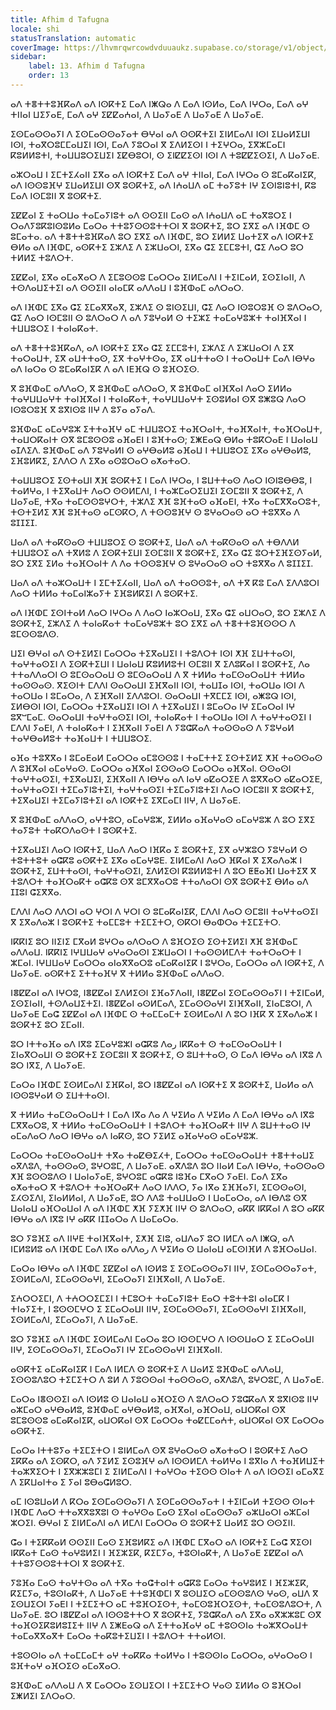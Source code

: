 ```yaml
---
title: Afhim d Tafugna
locale: shi
statusTranslation: automatic
coverImage: https://lhvmrqwrcowdvduuaukz.supabase.co/storage/v1/object/public/strapi-uploads/small_cover-educacion-fundamental.webp-2d51a7828a2b1309555be27f7e2a61a0.webp
sidebar:
    label: 13. Afhim d Tafugna
    order: 13
---
```

ⴰⴷ ⵜⴻⵜⵜⵓⴼⴽⴰⴷ ⴰⴷ ⵏⵙⴽⵜⵉ ⵎⴰⴷ ⵏⵥⵕⴰ ⴷ ⵎⴰⴷ ⵏⵙⵍⴰ, ⵎⴰⴷ ⵏⵖⵔⴰ, ⵎⴰⴷ ⴰⵖ ⵜⵏⵏⴰⵏ ⵡⵉⵢⴰⴹ, ⵎⴰⴷ ⴰⵖ ⵉⵇⵇⴰⵄⴰⵏ, ⴷ ⵡⴰⵢⴰⴹ ⴷ ⵡⴰⵢⴰⴹ ⴷ ⵡⴰⵢⴰⴹ.

ⵉⵙⵎⴰⵙⵙⴰⵢⵏ ⴷ ⵉⵙⵎⴰⵙⵙⴰⵢⴰⵜ ⴱⵖⴰⵏ ⴰⴷ ⵙⵙⴽⵜⵉⵏ ⵉⵏⵍⵎⴰⴷⵏ ⵏⵙⵏ ⵉⵡⴰⵍⵉⵡⵏ ⵏⵙⵏ, ⵜⴰⴳⵔⵓⵎⵎⴰⵡⵉⵏ ⵏⵙⵏ, ⵎⴰⴷ ⵢⵓⵔⴰⵏ ⴳ ⵉⴷⵍⵉⵙⵏ ⵏ ⵜⵉⵖⵔⴰ, ⵉⴳⵣⵎⴰⵎⵏ ⴽⵓⵍⵍⵓⵜⵏ, ⵜⴰⵡⵡⵓⵔⵉⵡⵉⵏ ⵉⵇⴱⵓⵔⵏ, ⵙ ⵉⵏⵇⵇⵉⵙⵏ ⵏⵙⵏ ⴷ ⵜⵓⵇⵇⵉⵙⵉⵏ, ⴷ ⵡⴰⵢⴰⴹ.

ⴰⵣⵔⴰⵡ ⵏ ⵉⵎⵜⵉⵃⴰⵏⵏ ⵉⴳⴰ ⴰⴷ ⵏⵙⴽⵜⵉ ⵎⴰⴷ ⴰⵖ ⵜⵏⵏⴰⵏ, ⵎⴰⴷ ⵏⵖⵔⴰ ⵙ ⵓⵎⴰⴽⴰⵏⵉⴽ, ⴰⴷ ⵏⵙⵙⵓⴼⵖ ⵉⵡⴰⵍⵉⵡⵏ ⵙⴳ ⵓⵙⴽⵜⵉ, ⴰⴷ ⵏⵄⴰⵡⴷ ⴰⵎ ⵜⴰⵢⵓⵜ ⵏⵖ ⵉⵙⵏⵓⵏⵓⵜⵏ, ⴽⵓ ⵎⴰⴷ ⵏⵙⵎⵓⵏⵏ ⴳ ⵓⵙⴽⵜⵉ.

ⵉⵇⵇⴰⵏ ⵉ ⵜⴰⵔⵡⴰ ⵜⴰⵎⴰⵢⵏⵓⵜ ⴰⴷ ⵙⵙⵉⵏⵏ ⵎⴰⵙ ⴰⴷ ⵏⵄⴰⵡⴷ ⴰⵎ ⵜⴰⴳⵓⵔⵉ ⵏ ⵔⴰⴷⵢⵓⴽⵓⵏⵙⵓⵍⴰ ⵎⴰⵔⴰ ⵜⵜⵓⵢⵙⵙⵓⵜⵜⵔⵏ ⴳ ⵓⵙⴽⵜⵉ, ⵓⵔ ⵉⴳⵉ ⴰⴷ ⵏⴼⵀⵎ ⵙ ⵓⵎⴰⵜⴰ. ⴰⴷ ⵜⴻⵜⵜⵓⴼⴽⴰⴷ ⵓⵔ ⵉⴳⵉ ⴰⴷ ⵏⴼⵀⵎ, ⵓⵔ ⵉⵍⵍⵉ ⵡⴰⵜⵉⴳ ⴰⴷ ⵏⵙⴽⵜⵉ ⴱⵍⴰ ⴰⴷ ⵏⴼⵀⵎ, ⴰⵙⴽⵜⵉ ⵉⵣⴷⵉ ⴷ ⵉⵣⵡⴰⵔⵏ, ⵉⴳⴰ ⵛⵉ ⵉⵎⵎⵓⵜⵏ, ⵛⵉ ⴷⴰⵔ ⵓⵔ ⵜⵍⵍⵉ ⵜⵓⴷⵔⵜ.

ⵉⵇⵇⴰⵏ, ⵉⴳⴰ ⴰⵎⴰⴳⴰⵔ ⴷ ⵉⵎⵓⵙⵙⵓ ⵎⴰⵔⵔⴰ ⵉⵏⵍⵎⴰⴷⵏ ⵏ ⵜⵉⵏⵎⴰⵍ, ⵉⵙⵉⵏⴰⵏⵏ, ⴷ ⵜⵙⴷⴰⵡⵉⵜⵉⵏ ⴰⴷ ⵙⵙⵉⵏⵏ ⴰⵏⴰⵎⴽ ⴰⴷⴷⴰⵡ ⵏ ⵓⴼⵀⴰⵎ ⴰⴷⵔⴰⵔ.

ⴰⴷ ⵏⴼⵀⵎ ⵉⴳⴰ ⵛⵉ ⵉⵎⴰⴳⴳⴰⴳ, ⵉⵣⴷⵉ ⵙ ⵓⵏⵙⵉⵡⵏ, ⵛⵉ ⴷⴰⵔ ⵏⵙⵓⵔⵓⴼ ⵙ ⵓⴷⵔⴰⵔ, ⵛⵉ ⴷⴰⵔ ⵏⵙⵎⵓⵏⵏ ⵙ ⵓⴷⵔⴰⵔ ⴷ ⴰⴷ ⵢⵓⵖⴰⵍ ⵙ ⵜⵉⵣⵉ ⵜⴰⵎⴰⵖⵓⵣⵜ ⵜⴰⵏⴼⴳⴰⵏ ⵏ ⵜⵡⵡⵓⵔⵉ ⵏ ⵜⴰⵏⴰⴽⴰⵜ.

ⴰⴷ ⵜⴻⵜⵜⵓⴼⴽⴰⴷ, ⴰⴷ ⵏⵙⴽⵜⵉ ⵉⴳⴰ ⵛⵉ ⵉⵎⵎⵓⵜⵏ, ⵉⵣⴷⵉ ⴷ ⵉⵣⵡⴰⵔⵏ ⴷ ⵉⴳ ⵜⴰⵔⴰⵡⵜ, ⵉⴳ ⴰⵡⵜⵜⴰⵙ, ⵉⴳ ⵜⴰⵖⵜⵙⴰ, ⵉⴳ ⴰⵡⵜⵜⴰⵙ ⵏ ⵜⴰⵔⴰⵡⵜ ⵎⴰⴷ ⵏⴱⵖⴰ ⴰⴷ ⵏⴰⵔⴰ ⵙ ⵓⵎⴰⴽⴰⵏⵉⴽ ⴷ ⴰⴷ ⵏⴹⴼⵕ ⵙ ⵓⴼⵔⵉⵙ.

ⴳ ⵓⴼⵀⴰⵎ ⴰⴷⴷⴰⵔ, ⴳ ⵓⴼⵀⴰⵎ ⴰⴷⵔⴰⵔ, ⴳ ⵓⴼⵀⴰⵎ ⴰⵏⴼⴳⴰⵏ ⴷⴰⵔ ⵉⵍⵍⴰ ⵜⴰⵖⵡⵡⴰⵖⵜ ⵜⴰⵏⴼⴳⴰⵏ ⵏ ⵜⴰⵏⴰⴽⴰⵜ, ⵜⴰⵖⵡⵡⴰⵖⵜ ⵉⵙⵓⵍⴰⵏ ⵙⴳ ⵓⵥⵓⵕ ⴷⴰⵔ ⵏⵙⵓⵔⵓⴼ ⴳ ⵓⴳⵏⵙⵓ ⵏⵏⵖ ⴷ ⵓⵢⴰ ⴰⵢⴰⴷ.

ⵓⴼⵀⴰⵎ ⴰⵎⴰⵖⵓⵣ ⵉⵜⵜⴰⴼⵖ ⴰⵎ ⵜⵡⵡⵓⵔⵉ ⵜⴰⴼⵔⴰⵏⵜ, ⵜⴰⴼⴳⴰⵏⵜ, ⵜⴰⴼⵔⴰⵡⵜ, ⵜⴰⵡⵔⴽⴰⵏⵜ ⵙⴳ ⵓⵎⵓⵙⵙⵓ ⴰⴼⴰⴹⵏ ⵏ ⵓⴼⵜⴰⵙ; ⵉⵥⴹⴰⵕ ⴱⵍⴰ ⵜⵓⴽⵔⴰⴹ ⵏ ⵡⴰⵏⴰⵡ ⴰⵊⴷⵉⴷ. ⵓⴼⵀⴰⵎ ⴰⴷ ⵢⵓⵖⴰⵍⵏ ⵙ ⴰⵖⴱⴰⵍⵓ ⴰⴼⴰⵡ ⵏ ⵜⵡⵡⵓⵔⵉ ⵉⴳⴰ ⴰⵖⴱⴰⵍⵓ, ⵉⴼⵓⵍⴽⵉ, ⵉⴷⴷⵔ ⴷ ⵉⴳⴰ ⴰⵙⵓⵔⴰⵔ ⴰⵅⴰⵜⴰⵔ.

ⵜⴰⵡⵡⵓⵔⵉ ⵉⵙⵜⴰⵡⵏ ⵅⴼ ⵓⵙⴽⵜⵉ ⵏ ⵎⴰⴷ ⵏⵖⵔⴰ, ⵏ ⵓⵡⵜⵜⴰⵙ ⴷⴰⵔ ⵏⵙⵏⵓⴱⴱⵓ, ⵏ ⵜⴰⵍⵖⴰ, ⵏ ⵜⵉⴳⴰⵡⵜ ⴷⴰⵔ ⵙⵙⵍⵎⴷⵏ, ⵏ ⵜⴰⵣⵎⴰⵔⵉⵡⵉⵏ ⵉⵙⵎⵓⵏⵏ ⴳ ⵓⵙⴽⵜⵉ, ⴷ ⵡⴰⵢⴰⴹ, ⵜⴳⴰ ⵜⴰⵎⵙⵙⵓⵖⵔⵜ, ⵜⵣⴷⵉ ⵅⴼ ⵓⴼⵜⴰⵙ ⴰⴼⴰⴹⵏ, ⵜⴳⴰ ⵜⴰⵎⴳⴳⴰⵔⵓⵜ, ⵜⵙⵜⵉⵍⵉ ⵅⴼ ⵓⴼⵜⴰⵙ ⴰⵎⵙⴽⵔ, ⴷ ⵜⵙⵙⵓⴼⵖ ⵙ ⵓⵖⴰⵔⴰⵙ ⴰⵔ ⵜⵓⴳⴳⴰ ⴷ ⵓⵊⵊⵉⵊ.

ⵡⴰⴷ ⴰⴷ ⵜⴰⴽⵙⴰⵙ ⵜⵡⵡⵓⵔⵉ ⵙ ⵓⵙⴽⵜⵉ, ⵡⴰⴷ ⴰⴷ ⵜⴰⴽⵙⴰⵙ ⴰⴷ ⵜⴱⴷⴷⵍ ⵜⵡⵡⵓⵔⵉ ⴰⴷ ⵜⴳⵍⵓ ⴷ ⵉⵙⴽⵜⵉⵡⵏ ⵉⵙⵎⵓⵏⵏ ⴳ ⵓⵙⴽⵜⵉ, ⵉⴳⴰ ⵛⵉ ⵓⵔⵜⵉⴼⵉⵙⵢⴰⵍ, ⵓⵔ ⵉⴳⵉ ⵉⵍⴰ ⵜⴰⴼⵔⴰⵏⵜ ⴷ ⴷⴰ ⵜⵙⵙⵓⴼⵖ ⵙ ⵓⵖⴰⵔⴰⵙ ⴰⵔ ⵜⵓⴳⴳⴰ ⴷ ⵓⵊⵊⵉⵊ.

ⵡⴰⴷ ⴰⴷ ⵜⴰⵣⵔⴰⵡⵜ ⵏ ⵉⵎⵜⵉⵃⴰⵏⵏ, ⵡⴰⴷ ⴰⴷ ⵜⴰⵙⵙⵓⵜ, ⴰⴷ ⵜⴳ ⴽⵓ ⵎⴰⴷ ⵉⴷⴷⵓⵔⵏ ⴷⴰⵔ ⵜⵍⵍⴰ ⵜⴰⵎⴰⵏⵣⴰⵢⵜ ⵉⴼⵓⵍⴽⵉⵏ ⴷ ⵓⵙⴽⵜⵉ.

ⴰⴷ ⵏⴼⵀⵎ ⵉⵙⵏⵜⴰⵍ ⴷⴰⵔ ⵏⵖⵔⴰ ⴷ ⴷⴰⵔ ⵏⴰⵣⵔⴰⵡ, ⵉⴳⴰ ⵛⵉ ⴰⵡⵔⴰⵔ, ⵓⵔ ⵉⵣⴷⵉ ⴷ ⵓⵙⴽⵜⵉ, ⵉⵣⴷⵉ ⴷ ⵜⴰⵏⴰⴽⴰⵜ ⵜⴰⵎⴰⵖⵓⵣⵜ ⵓⵔ ⵉⴳⵉ ⴰⴷ ⵜⴻⵜⵜⵓⴼⵙⵙⵔ ⴷ ⵓⵎⵙⵙⵓⴷⵙ.

ⵡⵉⵏ ⴱⵖⴰⵏ ⴰⴷ ⵙⵜⵉⵍⵉⵏ ⵎⴰⵔⵔⴰ ⵜⵉⴳⴰⵡⵉⵏ ⵏ ⵜⵓⴷⵔⵜ ⵏⵙⵏ ⵅⴼ ⵉⵡⵜⵜⴰⵙⵏ, ⵜⴰⵖⵜⴰⵙⵉⵏ ⴷ ⵉⵙⴽⵜⵉⵡⵏ ⵏ ⵡⴰⵏⴰⵡ ⴽⵓⵍⵍⵓⵜⵏ ⵙⵎⵓⵏⵏ ⴳ ⵉⴷⵓⴽⴰⵏ ⵏ ⵓⵙⴽⵜⵉ, ⴷⴰ ⵜⵜⴰⴷⴷⴰⵔⵏ ⵙ ⵓⵎⵙⴰⵔⴰⵡ ⵙ ⵓⵎⵙⴰⵔⴰⵡ ⴷ ⴳ ⵜⵍⵍⴰ ⵜⴰⵎⵙⴰⵔⴰⵡⵜ ⵜⵍⵍⴰ ⵜⴰⵙⵙⴰⵙ. ⴳⵉⵙⵏⵜ ⵎⴷⴷⵏ ⵙⴰⵔⴰⵡⵏ ⵉⴼⴳⴰⵏⵏ ⵏⵙⵏ, ⵜⴰⵡⵊⴰ ⵏⵙⵏ, ⵜⴰⵔⵡⴰ ⵏⵙⵏ ⴷ ⵜⴰⵔⵡⴰ ⵏ ⵓⵎⴰⵔⴰ, ⴷ ⵉⴼⴳⴰⵏⵏ ⵉⴷⴷⵓⵔⵏ. ⵙⴰⵔⴰⵡⵏ ⵜⴳⵎⵎⵉ ⵏⵙⵏ, ⴰⵥⵓⵕ ⵏⵙⵏ, ⵉⵍⴱⵙⵏ ⵏⵙⵏ, ⵎⴰⵔⵔⴰ ⵜⵉⴳⴰⵡⵉⵏ ⵏⵙⵏ ⴷ ⵜⵉⴳⴰⵡⵉⵏ ⵏ ⵓⵎⴰⵔⴰ ⵏⵖ ⵉⵎⴰⵔⴰⵏ ⵏⵖ ⵓⴳⵯⵎⴰⵎ. ⵙⴰⵔⴰⵡⵏ ⵜⴰⵖⵜⴰⵙⵉⵏ ⵏⵙⵏ, ⵜⴰⵏⴰⴽⴰⵜ ⵏ ⵜⴰⵔⵡⴰ ⵏⵙⵏ ⴷ ⵜⴰⵖⵜⴰⵙⵉⵏ ⵏ ⵎⴷⴷⵏ ⵢⴰⴹⵏ, ⴷ ⵜⴰⵏⴰⴽⴰⵜ ⵏ ⵉⴼⴳⴰⵏⵏ ⵢⴰⴹⵏ ⴷ ⵢⵓⵛⴽⴰⴷ ⵜⴰⵙⵙⴰⵙ ⴷ ⵢⵓⵖⴰⵍ ⵜⴰⵖⴱⴰⵍⵓⵜ ⵜⴰⴼⴰⵡⵜ ⵏ ⵜⵡⵡⵓⵔⵉ.

ⴰⴼⴰ ⵜⵓⴳⴳⴰ ⵏ ⵓⵎⴰⴹⴰⵍ ⵎⴰⵔⵔⴰ ⴰⵎⵓⵙⵙⵓ ⵏ ⵜⴰⵎⵜⵜⵉ ⵉⵙⵜⵉⵍⵉ ⵅⴼ ⵜⴰⵙⵙⴰⵙ ⴷ ⵓⴼⴳⴰⵏ ⴰⵎⴰⵖⴰⵙ. ⵎⴰⵔⵔⴰ ⴰⴼⴳⴰⵏ ⵉⵙⵙⴰⵙ ⵎⴰⵔⵔⴰ ⴰⴼⴳⴰⵏ. ⵙⵙⴰⵙⵏ ⵜⴰⵖⵜⴰⵙⵉⵏ, ⵜⵉⴳⴰⵡⵉⵏ, ⵉⴼⴳⴰⵏⵏ ⴷ ⵏⴱⵖⴰ ⴰⴷ ⵏⴰⵖ ⴰⵇⴰⵔⵉⴹ ⴷ ⵓⴳⴳⴰⵔ ⴰⵇⴰⵔⵉⴹ, ⵜⴰⵖⵜⴰⵙⵉⵏ ⵜⵉⵎⴰⵢⵏⵓⵜⵉⵏ, ⵜⴰⵖⵜⴰⵙⵉⵏ ⵜⵉⵎⴰⵢⵏⵓⵜⵉⵏ ⴷⴰⵔ ⵏⵙⵎⵓⵏⵏ ⴳ ⵓⵙⴽⵜⵉ, ⵜⵉⴳⴰⵡⵉⵏ ⵜⵉⵎⴰⵢⵏⵓⵜⵉⵏ ⴰⴷ ⵏⵙⴽⵜⵉ ⵉⴳⵎⴰⵎⵏ ⵏⵏⵖ, ⴷ ⵡⴰⵢⴰⴹ.

ⴳ ⵓⴼⵀⴰⵎ ⴰⴷⴷⴰⵔ, ⴰⵖⵜⵓⵔ, ⴰⵎⴰⵖⵓⵣ, ⵉⵍⵍⴰ ⴰⴼⴰⵖⴰⵙ ⴰⵎⴰⵖⵓⵣ ⴷ ⵓⵔ ⵉⴳⵉ ⵜⴰⵢⵓⵜ ⵜⴰⴽⵔⴷⴰⵙⵜ ⵏ ⵓⵙⴽⵜⵉ.

ⵜⵉⴳⴰⵡⵉⵏ ⴷⴰⵔ ⵏⵙⴽⵜⵉ, ⵡⴰⴷ ⴷⴰⵔ ⵏⴼⴽⴰ ⵉ ⵓⵙⴽⵜⵉ, ⵉⴳ ⴰⵖⵣⵓⵔ ⵢⵓⵖⴰⵍ ⵙ ⵜⵓⵜⵜⵓⵜ ⴰⵛⴽⵓ ⴰⵙⴽⵜⵉ ⵉⴳⴰ ⴰⵎⴰⵖⵓⴹ. ⵉⵏⵍⵎⴰⴷⵏ ⴷⴰⵔ ⴼⴽⴰⵏ ⴳ ⵉⴳⴰⴷⴰⵣ ⵏ ⵓⵙⴽⵜⵉ, ⵉⵡⵜⵜⴰⵙⵏ, ⵜⴰⵖⵜⴰⵙⵉⵏ, ⵉⴷⵍⵉⵙⵏ ⴽⵓⵍⵍⵓⵜⵏ ⴷ ⵓⵔ ⵟⵟⴰⴼⵏ ⵡⴰⵜⵉⴳ ⴳ ⵜⵓⴷⵔⵜ ⵜⴰⴼⵔⴰⴽⵜ ⴰⵛⴽⵓ ⵙⴳ ⵓⵎⴳⴳⴰⵔⵓ ⵜⵜⴰⴷⴰⵔⵏ ⵙⴳ ⵓⵙⴽⵜⵉ ⴱⵍⴰ ⴰⴷ ⵊⵊⵓⵏ ⵛⵉⴳⴳⴰ.

ⵎⴷⴷⵏ ⴷⴰⵔ ⴷⴷⵔⵏ ⴰⵔ ⵖⵔⵏ ⴷ ⵖⵔⵏ ⵙ ⵓⵎⴰⴽⴰⵏⵉⴽ, ⵎⴷⴷⵏ ⴷⴰⵔ ⵙⵎⵓⵏⵏ ⵜⴰⵖⵜⴰⵙⵉⵏ ⴳ ⵉⴳⴰⴷⴰⵣ ⵏ ⵓⵙⴽⵜⵉ ⵜⴰⵎⵎⵓⵜ ⵜⵉⵎⵉⵜⵔ, ⵙⴽⵔⵏ ⴱⴰⵀⵔⴰ ⵜⵉⵎⵉⵜⵔ.

ⵏⴽⴽⵏⵉ ⵓⵔ ⵏⵏⵉⵏⵉ ⵎⴳⴰⵍ ⵓⵖⵔⴰ ⴰⴷⵔⴰⵔ ⴷ ⵓⴼⵔⵉⵙ ⵉⵙⵜⵉⵍⵉⵏ ⵅⴼ ⵓⴼⵀⴰⵎ ⴰⴷⴷⴰⵡ. ⵏⴽⴽⵏⵉ ⵏⵖⵡⵡⴰⵖ ⴰⵖⴰⵔⴰⵙⵏ ⵉⵣⵡⴰⵔⵏ ⵏ ⵜⴰⵙⵙⵍⵎⴷⵜ ⵜⴰⵜⵔⴰⵔⵜ ⵏ ⵣⵎⴰⵏ. ⵏⵖⵡⵡⴰⵖ ⵎⴰⵔⵔⴰ ⴰⵏⴰⴳⴳⴰⵔⵓ ⴰⵎⴰⴽⴰⵏⵉⴽ ⵏ ⵓⵖⵔⴰ, ⵎⴰⵔⵔⴰ ⴰⴷ ⵏⵙⴽⵜⵉ, ⴷ ⵡⴰⵢⴰⴹ. ⴰⵙⴽⵜⵉ ⵉⵜⵜⴰⴼⵖ ⴳ ⵜⵍⵍⴰ ⵓⴼⵀⴰⵎ ⴰⴷⴷⴰⵔ.

ⵏⴻⵇⵇⴰⵏ ⴰⴷ ⵏⵖⵔⵓ, ⵏⴻⵇⵇⴰⵏ ⵉⴷⵍⵉⵙⵏ ⵉⴼⴰⵢⴷⴰⵏⵏ, ⵏⴻⵇⵇⴰⵏ ⵉⵙⵎⴰⵙⵙⴰⵢⵏ ⵏ ⵜⵉⵏⵎⴰⵍ, ⵉⵙⵉⵏⴰⵏⵏ, ⵜⵙⴷⴰⵡⵉⵜⵉⵏ. ⵏⴻⵇⵇⴰⵏ ⴰⵙⵍⵎⴰⴷ, ⵉⵎⴰⵙⵙⴰⵖⵏ ⵉⵏⴼⴳⴰⵏⵏ, ⵉⵏⴰⵎⵓⵔⵏ, ⴷ ⵡⴰⵢⴰⴹ ⵎⴰⵛ ⵉⵇⵇⴰⵏ ⴰⴷ ⵏⴼⵀⵎ ⵙ ⵜⴰⵎⵎⴰⵎⵜ ⵉⵙⵍⵎⴰⴷⵏ ⴷ ⵓⵔ ⵏⴼⴽ ⴳ ⵉⴳⴰⴷⴰⵣ ⵏ ⵓⵙⴽⵜⵉ ⵓⵔ ⵉⵎⴰⵏⵏ.

ⵓⵔ ⵏⵜⵜⴰⴼⴰ ⴰⴷ ⵏⴳⵓ ⵉⵎⴰⵖⵓⵣⵏ ⴰⵛⴽⵓ ⴷⴰﺭ ⵏⴽⴽⴰⵜ ⵙ ⵜⴰⵎⵙⴰⵔⴰⵡⵜ ⵏ ⵉⵏⴰⴳⵔⴰⵡⵏ ⵙ ⵓⵙⴽⵜⵉ ⵉⵙⵎⵓⵏⵏ ⴳ ⵓⵙⴽⵜⵉ, ⵙ ⵓⵡⵜⵜⴰⵙ, ⵙ ⵎⴰⴷ ⵏⴱⵖⴰ ⴰⴷ ⵏⴳⵓ ⴷ ⵓⵔ ⵏⴳⵉ, ⴷ ⵡⴰⵢⴰⴹ.

ⵎⴰⵔⴰ ⵏⴼⵀⵎ ⵉⵙⵍⵎⴰⴷⵏ ⵉⴼⴽⴰⵏ, ⵓⵔ ⵏⴻⵇⵇⴰⵏ ⴰⴷ ⵏⵙⴽⵜⵉ ⴳ ⵓⵙⴽⵜⵉ, ⵡⴰⵍⴰ ⴰⴷ ⵏⵙⵙⵓⵖⴰⵍ ⵙ ⵉⵡⵜⵜⴰⵙⵏ.

ⴳ ⵜⵍⵍⴰ ⵜⴰⵎⵙⴰⵔⴰⵡⵜ ⵏ ⵎⴰⴷ ⵏⴳⴰ ⴷⴰ ⴷ ⵖⵉⵍⴰ ⴷ ⵖⵉⵍⴰ ⴷ ⵎⴰⴷ ⵏⴱⵖⴰ ⴰⴷ ⵏⴳⵓ ⵎⴳⴳⴰⵔⵓ, ⴳ ⵜⵍⵍⴰ ⵜⴰⵎⵙⴰⵔⴰⵡⵜ ⵏ ⵜⵓⴷⵔⵜ ⵜⴰⴼⵔⴰⴽⵜ ⵏⵏⵖ ⴷ ⵓⵡⵜⵜⴰⵙ ⵏⵖ ⴰⵎⴰⴷⴰⵔ ⴷⴰⵔ ⵏⴱⵖⴰ ⴰⴷ ⵏⴰⴽⵙ, ⵓⵔ ⵢⵉⵍⵉ ⴰⴼⴰⵖⴰⵙ ⴰⵎⴰⵖⵓⵣ.

ⵎⴰⵔⵔⴰ ⵜⴰⵎⵙⴰⵔⴰⵡⵜ ⵜⴳⴰ ⵜⴰⵇⴱⵉⵃⵜ, ⵎⴰⵔⵔⴰ ⵜⴰⵎⵙⴰⵔⴰⵡⵜ ⵜⴻⵜⵜⴰⵡⵉ ⴰⴳⴷⵓⴷ, ⵜⴰⵙⵙⴰⵙ, ⵓⵖⵔⵓⵎ, ⴷ ⵡⴰⵢⴰⴹ. ⴰⴳⴷⵓⴷ ⵓⵔ ⵏⵏⴰⵍ ⵎⴰⴷ ⵏⴱⵖⴰ, ⵜⴰⵙⵙⴰⵙ ⵅⴼ ⵓⵙⵙⵓⴷⵙ ⵏ ⵡⴰⵏⴰⵢⴰⴹ, ⵓⵖⵔⵓⵎ ⴰⵛⴽⵓ ⵏⵓⴼⴰ ⵎⴳⴰⵔ ⵢⴰⴹⵏ. ⵎⴰⴷ ⵉⴳⴰ ⴰⵅⴰⵜⴰⵔ ⴳ ⵜⵓⴷⵔⵜ ⵜⴰⴼⵔⴰⴽⵜ ⴷⴰⵔ ⵏⴷⴷⵔ, ⵢⴰ ⵏⴳⴰ ⵉⴼⴼⴰⵢⵏ, ⵉⵎⵙⵙⴰⵙⵏ, ⵉⵃⵙⵉⴷⵏ, ⵉⵏⴰⵍⵍⴰⵏ, ⴷ ⵡⴰⵢⴰⴹ, ⵓⵔ ⴷⴷⵓ ⵜⴰⵡⵡⴰⵙ ⵏ ⵡⴰⵎⴰⵔⴰ, ⴰⴷ ⵏⴱⴷⵓ ⵙⴳ ⵡⴰⵏⴰⵡ ⴰⴼⵔⴰⵡⴰⵏ ⴷ ⴰⴷ ⵏⴼⵀⵎ ⵅⴼ ⵢⵉⵅⴼ ⵏⵏⵖ ⵙ ⵓⴷⵔⴰⵔ, ⴰⴽⴽ ⵏⴽⴽⴰⵏ ⴷ ⵓⵔ ⴰⴽⴽ ⵏⴱⵖⴰ ⴰⴷ ⵏⴳⵓ ⵏⵖ ⴰⴽⴽ ⵏⵊⵊⴰⵔⴰ ⴷ ⵡⴰⵎⴰⵔⴰ.

ⵓⵔ ⵢⵓⴼⵉ ⴰⴷ ⵏⵏⵖⴹ ⵜⴰⵏⴼⴳⴰⵏⵜ, ⵉⵅⴼ ⵉⵏⵓ, ⴰⵡⴷⴰⵢ ⵓⵔ ⵏⵍⵎⴷ ⴰⴷ ⵏⵥⵕ, ⴰⴷ ⵏⵎⵍⵓⵍⵓ ⴰⴷ ⵏⴼⵀⵎ ⵎⴰⴷ ⵏⴳⴰ ⴰⴷⴷⴰﺭ ⴷ ⵖⵉⵍⴰ ⵙ ⵡⴰⵏⴰⵡ ⴰⵎⵙⵏⴼⵍ ⴷ ⵓⴼⵔⴰⵡⴰⵏ.

ⵎⴰⵔⴰ ⵏⴱⵖⴰ ⴰⴷ ⵏⴼⵀⵎ ⵉⵇⵇⴰⵏ ⴰⴷ ⵏⵙⵍⵓ ⵉ ⵉⵙⵎⴰⵙⵙⴰⵢⵏ ⵏⵏⵖ, ⵉⵙⵎⴰⵙⵙⴰⵢⴰⵜ, ⵉⵙⵍⵎⴰⴷⵏ, ⵉⵎⴰⵙⵙⴰⵖⵏ, ⵉⵎⴰⵔⴰⵢⵏ ⵉⵏⴼⴳⴰⵏⵏ, ⴷ ⵡⴰⵢⴰⴹ.

ⵉⵄⵔⵔⵉⵎⵏ, ⴷ ⵜⵄⵔⵔⵉⵎⵉⵏ ⵏ ⵜⵎⵓⵔⵜ ⵜⴰⵎⴰⵢⵏⵓⵜ ⴹⴰⵔ ⵜⵓⵜⵜⵓⵏ ⴰⵏⴰⵎⴽ ⵏ ⵜⵏⴰⵢⵉⵜ, ⵏ ⵓⵙⵙⵎⵖⵔ ⵉ ⵉⵎⴰⵔⴰⵡⵏ ⵏⵏⵖ, ⵉⵙⵎⴰⵙⵙⴰⵢⵏ, ⵉⵎⴰⵙⵙⴰⵖⵏ ⵉⵏⴼⴳⴰⵏⵏ, ⵉⵙⵍⵎⴰⴷⵏ, ⵉⵎⴰⵔⴰⵢⵏ, ⴷ ⵡⴰⵢⴰⴹ.

ⵓⵔ ⵢⵓⴼⵉ ⴰⴷ ⵏⴼⵀⵎ ⵉⵙⵍⵎⴰⴷⵏ ⵎⴰⵔⴰ ⵓⵔ ⵏⵙⵙⵎⵖⵔ ⴷ ⵏⵙⵙⵡⴰⵔ ⵉ ⵉⵎⴰⵔⴰⵡⵏ ⵏⵏⵖ, ⵉⵙⵎⴰⵙⵙⴰⵢⵏ, ⵉⵎⴰⵔⴰⵢⵏ ⵏⵖ ⵉⵎⴰⵙⵙⴰⵖⵏ ⵉⵏⴼⴳⴰⵏⵏ.

ⴰⵙⴽⵜⵉ ⴰⵎⴰⴽⴰⵏⵉⴽ ⵏ ⵎⴰⴷ ⵏⵍⵎⴷ ⵙ ⵓⵙⴽⵜⵉ ⴷ ⵡⴰⵍⵉ ⵓⴼⵀⴰⵎ ⴰⴷⴷⴰⵡ, ⵉⵙⵙⵓⴷⵓⵔ ⵜⵉⵎⵉⵜⵔ ⴷ ⵓⵍ ⴷ ⵢⵓⵙⵙⴰⵏ ⵜⴰⵙⵙⴰⵙ, ⴰⴳⴷⵓⴷ, ⵓⵖⵔⵓⵎ, ⴷ ⵡⴰⵢⴰⴹ.

ⵎⴰⵔⴰ ⵏⴻⵙⵙⵉⵏ ⴰⴷ ⵏⵙⵍⵓ ⵙ ⵡⴰⵏⴰⵡ ⴰⴼⵔⵉⵙ ⴷ ⵓⴷⵔⴰⵔ ⵢⵓⵛⴽⴰⴷ ⴳ ⵓⴳⵏⵙⵓ ⵏⵏⵖ ⴰⵣⵎⴰⵔ ⴰⵖⴱⴰⵍⵓ, ⵓⴼⵀⴰⵎ ⴰⵖⴱⴰⵍⵓ, ⴰⴼⴳⴰⵏ, ⴰⴼⵔⴰⵡ, ⴰⵡⵔⴽⴰⵏ ⵙⴳ ⵓⵎⵓⵙⵙⵓ ⴰⵎⴰⴽⴰⵏⵉⴽ, ⴰⵡⵔⴽⴰⵏ ⵙⴳ ⵎⴰⵔⵔⴰ ⵜⴰⵇⵎⵎⴰⵄⵜ, ⴰⵡⵔⴽⴰⵏ ⵙⴳ ⵎⴰⵔⵔⴰ ⴰⵙⴽⵜⵉ.

ⵎⴰⵔⴰ ⵏⵜⵜⵓⵢⴰ ⵜⵉⵎⵉⵜⵔ ⵏ ⵓⵏⵍⵎⴰⴷ ⵙⴳ ⵓⵖⴰⵔⴰⵙ ⴰⵅⴰⵜⴰⵔ ⵏ ⵓⵙⴽⵜⵉ ⴷⴰⵔ ⵉⴽⴽⴰ ⴰⴷ ⵉⵙⴽⵔ, ⴰⴷ ⵢⵉⵍⵉ ⵉⵙⵓⴼⵖ ⴰⴷ ⵏⵙⵙⵍⵎⴷ ⵜⴰⵍⵖⴰ ⵏ ⵓⴳⵏⴰ ⴷ ⵜⴰⴼⵍⵡⵉⵜ ⵜⴰⵣⴳⵉⵔⵜ ⵏ ⵉⴳⵣⵣⵓⵎⵏ ⵉ ⵉⵏⵍⵎⴰⴷⵏ ⵏ ⵜⴰⵖⵔⴰ ⵜⵉⵙⵙ ⵙⵏⴰⵜ ⴷ ⴰⴷ ⵏⵙⵙⵉⵏ ⴰⵎⴰⴳⵉ ⴷ ⵉⴽⵡⴰⵏⵜⴰ ⵉ ⵢⴰⵏ ⵓⴱⴰⵛⵍⵓⵔ.

ⴰⵎ ⵏⵙⵓⵡⴰⵍ ⴷ ⴽⵔⴰ ⵉⵙⵎⴰⵙⵙⴰⵢⵏ ⴷ ⵉⵙⵎⴰⵙⵙⴰⵢⴰⵜ ⵏ ⵜⵉⵏⵎⴰⵍ ⵜⵉⵙⵙ ⵙⵏⴰⵜ ⵏⴼⵀⵎ ⴷⴰⵔ ⵜⵜⴰⴳⴳⵓⴳⵓⵏ ⵙ ⵜⴰⵖⵙⴰ ⵎⴰⵙ ⵉⴳⴰⵏ ⴰⵎⴰⵙⵙⴰⵢ ⴰⵣⵡⴰⵔⵏ ⴰⵣⵎⴰⵏ ⵣⵔⵉⵏ. ⴱⵖⴰⵏ ⵉ ⵉⵏⵍⵎⴰⴷⵏ ⴰⴷ ⵍⵎⴷⵏ ⵎⴰⵔⵔⴰ ⵙ ⵓⵙⴽⵜⵉ ⵡⴰⵍⵉ ⵓⵔ ⵙⵙⵉⵏⵏ.

ⵛⴰ ⵏ ⵜⵉⴽⴽⴰⵍ ⵙⵙⵉⵏⵏ ⵎⴰⵙ ⵉⴼⵓⵍⴽⵉ ⴰⴷ ⵏⴼⵀⵎ ⵎⴳⴰⵔ ⴰⴷ ⵏⵙⴽⵜⵉ ⵎⴰⵛ ⴳⵉⵙⵏ ⵏⴽⴽⴰⵜ ⵎⴰⵙ ⵜⴰⵖⵓⵍⵉⵏ ⵏ ⴼⵉⵣⵉⴽ, ⴽⵉⵎⵢⴰ, ⵜⵓⵙⵏⴰⴽⵜ, ⴷ ⵡⴰⵢⴰⴹ ⵉⵇⵇⴰⵏ ⴰⴷ ⵜⵜⵓⵢⵙⵙⵓⵜⵜⵔⵏ ⴳ ⵓⵙⴽⵜⵉ.

ⵢⵓⴼⴰ ⵎⴰⵙ ⵜⴰⵖⵜⵙⴰ ⴰⴷ ⵜⴳⴰ ⵜⴰⵛⵜⴰⵏⵜ ⴰⵛⴽⵓ ⵎⴰⵔⴰ ⵜⴰⵖⵓⵍⵉ ⵏ ⴼⵉⵣⵉⴽ, ⴽⵉⵎⵢⴰ, ⵜⵓⵙⵏⴰⴽⵜ, ⴷ ⵡⴰⵢⴰⴹ ⵜⵜⵓⴼⵀⵎⵏ ⴳ ⵓⵙⵡⵉⵔ ⴰⵎⵙⵙⵓⴷⵙ ⵖⴰⵙ, ⴰⵡⴷ ⴳ ⵉⵙⵡⵉⵔⵏ ⵢⴰⴹⵏ ⵏ ⵜⵉⵎⵉⵜⵔ ⴰⵎ ⵜⵓⴼⵔⵉⵙⵜ, ⵜⴰⵎⵙⵓⴼⵔⵉⵙⵜ, ⵜⴰⵎⵙⵓⴷⵓⵔⵜ, ⴷ ⵡⴰⵢⴰⴹ. ⵓⵔ ⵏⴻⵇⵇⴰⵏ ⴰⴷ ⵏⵙⵙⵓⵜⵜⵔ ⴳ ⵓⵙⴽⵜⵉ, ⵢⵓⵛⴽⴰⴷ ⴰⴷ ⵉⴳⴰ ⴰⴳⵣⵣⵓⵎ ⵙⴳ ⵜⴰⴼⵙⵉⴽⵓⵍⵓⵊⵉⵜ ⵏⵏⵖ ⴷ ⵉⵥⴹⴰⵕ ⴰⴷ ⵉⵜⵜⴰⴼⴰⵖ ⴰⵎ ⵜⵓⵙⵙⵏⴰ ⵜⴰⵣⴳⵔⴰⵡⵜ ⵜⴰⵎⴰⴳⴳⴰⴳⵜ ⵎⴰⵔⴰ ⵜⴰⴽⵓⵜⵉⵡⵉⵏ ⵏ ⵜⵓⴷⵔⵜ ⵜⵜⴰⵍⵙⵏ.

ⵜⵓⵙⵙⵏⴰ ⴰⴷ ⵜⴰⵎⵎⴰⵎⵜ ⴰⵖ ⵜⴰⴽⴽⴰ ⵜⴰⵍⵖⴰ ⵏ ⵜⵓⵙⵙⵏⴰ ⵎⴰⵔⵔⴰ, ⴰⵖⴰⵔⴰⵙ ⵏ ⵓⴼⵜⴰⵖ ⴰⴼⵔⵉⵙ ⴰⵎⴰⴳⴰⵔ.

ⵓⴼⵀⴰⵎ ⴰⴷⴷⴰⵡ ⴷ ⴳ ⵎⴰⵔⵔⴰ ⵉⵙⵡⵉⵔⵏ ⵏ ⵜⵉⵎⵉⵜⵔ ⵖⴰⵙ ⵉⵍⵍⴰ ⵙ ⵓⴼⵔⴰⵏ ⵉⵥⵍⵉⵏ ⵉⴷⵔⴰⵔ.


